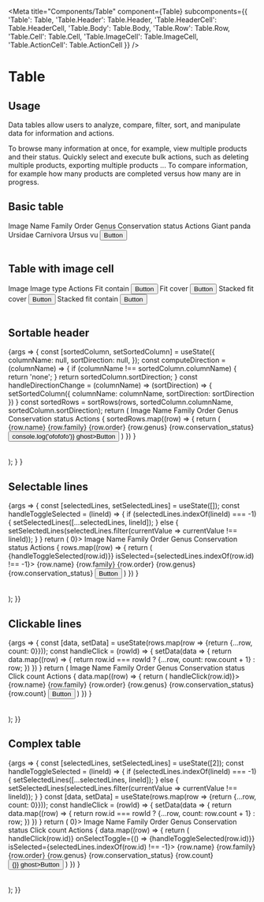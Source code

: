 
<Meta
  title="Components/Table"
  component={Table}
  subcomponents={{
    'Table': Table,
    'Table.Header': Table.Header,
    'Table.HeaderCell': Table.HeaderCell,
    'Table.Body': Table.Body,
    'Table.Row': Table.Row,
    'Table.Cell': Table.Cell,
    'Table.ImageCell': Table.ImageCell,
    'Table.ActionCell': Table.ActionCell
  }}
/>

# Table

## Usage

Data tables allow users to analyze, compare, filter, sort, and manipulate data for information and actions.

To browse many information at once, for example, view multiple products and their status.
Quickly select and execute bulk actions, such as deleting multiple products, exporting multiple products ...
To compare information, for example how many products are completed versus how many are in progress.

## Basic table
<Canvas>
  <Story name="Standard">
    <Table>
      <Table.Header>
        <Table.HeaderCell>Image</Table.HeaderCell>
        <Table.HeaderCell>Name</Table.HeaderCell>
        <Table.HeaderCell>Family</Table.HeaderCell>
        <Table.HeaderCell>Order</Table.HeaderCell>
        <Table.HeaderCell>Genus</Table.HeaderCell>
        <Table.HeaderCell>Conservation status</Table.HeaderCell>
        <Table.HeaderCell>Actions</Table.HeaderCell>
      </Table.Header>
      <Table.Body>
        <Table.Row>
          <Table.ImageCell src='https://picsum.photos/seed/akeneo/200/140' alt='The al'/>
          <Table.Cell isHighlighted>Giant panda</Table.Cell>
          <Table.Cell>Ursidae</Table.Cell>
          <Table.Cell>Carnivora</Table.Cell>
          <Table.Cell>Ursus</Table.Cell>
          <Table.Cell><Badge level='warning'>vu</Badge></Table.Cell>
          <Table.ActionCell><Button level='primary' ghost>Button</Button></Table.ActionCell>
        </Table.Row>
      </Table.Body>
    </Table>
  </Story>
</Canvas>

<ArgsTable story="Standard" />

## Table with image cell
<Canvas>
  <Story name="Table with image cell">
    <Table>
      <Table.Header>
        <Table.HeaderCell>Image</Table.HeaderCell>
        <Table.HeaderCell>Image type</Table.HeaderCell>
        <Table.HeaderCell>Actions</Table.HeaderCell>
      </Table.Header>
      <Table.Body>
        <Table.Row>
          <Table.ImageCell fit='contain' isStacked={false} src='https://picsum.photos/seed/akeneo/200/140' alt='Fit contain'/>
          <Table.Cell>Fit contain</Table.Cell>
          <Table.ActionCell><Button level='primary' ghost>Button</Button></Table.ActionCell>
        </Table.Row>
        <Table.Row>
          <Table.ImageCell fit='cover' isStacked={false} src='https://picsum.photos/seed/akeneo/200/140' alt='Fit cover'/>
          <Table.Cell>Fit cover</Table.Cell>
          <Table.ActionCell><Button level='primary' ghost>Button</Button></Table.ActionCell>
        </Table.Row>
        <Table.Row>
        <Table.ImageCell fit='contain' isStacked={true} src='https://picsum.photos/seed/akeneo/200/140' alt='Stacked fit cover'/>
          <Table.Cell>Stacked fit cover</Table.Cell>
          <Table.ActionCell><Button level='primary' ghost>Button</Button></Table.ActionCell>
        </Table.Row>
        <Table.Row>
          <Table.ImageCell fit='cover' isStacked={true} src='https://picsum.photos/seed/akeneo/200/140' alt='Stacked fit contain'/>
          <Table.Cell>Stacked fit contain</Table.Cell>
          <Table.ActionCell><Button level='primary' ghost>Button</Button></Table.ActionCell>
        </Table.Row>
      </Table.Body>
    </Table>
  </Story>
</Canvas>

## Sortable header
<Canvas>
  <Story name="Sortable header">
    {args => {
      const [sortedColumn, setSortedColumn] = useState({
        columnName: null,
        sortDirection: null,
      });
      const computeDirection = (columnName) => {
        if (columnName !== sortedColumn.columnName) {
          return 'none';
        }
        return sortedColumn.sortDirection;
      }
      const handleDirectionChange = (columnName) => (sortDirection) => {
        setSortedColumn({
          columnName: columnName,
          sortDirection: sortDirection
        })
      }
      const sortedRows = sortRows(rows, sortedColumn.columnName, sortedColumn.sortDirection);
        return (
          <Table>
            <Table.Header>
                <Table.HeaderCell>Image</Table.HeaderCell>
                <Table.HeaderCell isSortable={true} onDirectionChange={handleDirectionChange('name')} sortDirection={computeDirection('name')}>Name</Table.HeaderCell>
                <Table.HeaderCell isSortable={true} onDirectionChange={handleDirectionChange('family')} sortDirection={computeDirection('family')}>Family</Table.HeaderCell>
                <Table.HeaderCell>Order</Table.HeaderCell>
                <Table.HeaderCell>Genus</Table.HeaderCell>
                <Table.HeaderCell>Conservation status</Table.HeaderCell>
                <Table.HeaderCell>Actions</Table.HeaderCell>
            </Table.Header>
            <Table.Body>
              {
                sortedRows.map((row) => {
                  return (
                    <Table.Row key={row.name}>
                      <Table.ImageCell src={row.image} alt='The alt'/>
                      <Table.Cell isHighlighted>{row.name}</Table.Cell>
                      <Table.Cell>{row.family}</Table.Cell>
                      <Table.Cell>{row.order}</Table.Cell>
                      <Table.Cell>{row.genus}</Table.Cell>
                      <Table.Cell>
                        <Badge level={row.conservation_status_level}>{row.conservation_status}</Badge>
                      </Table.Cell>
                      <Table.ActionCell>
                        <Button level='primary' onClick={() => console.log('ofofofo')} ghost>Button</Button>
                      </Table.ActionCell>
                    </Table.Row>
                  )
                })
              }
            </Table.Body>
          </Table>
        );
      }
    }
  </Story>
</Canvas>

## Selectable lines
<Canvas>
  <Story name="Selectable lines">
    {args => {
      const [selectedLines, setSelectedLines] = useState([]);
      const handleToggleSelected = (lineId) => {
        if (selectedLines.indexOf(lineId) === -1) {
          setSelectedLines([...selectedLines, lineId]);
        } else {
          setSelectedLines(selectedLines.filter(currentValue => currentValue !== lineId));
        }
      }
      return (
        <Table isSelectable={true} displayCheckbox={selectedLines.length > 0}>
          <Table.Header>
            <Table.HeaderCell>Image</Table.HeaderCell>
            <Table.HeaderCell>Name</Table.HeaderCell>
            <Table.HeaderCell>Family</Table.HeaderCell>
            <Table.HeaderCell>Order</Table.HeaderCell>
            <Table.HeaderCell>Genus</Table.HeaderCell>
            <Table.HeaderCell>Conservation status</Table.HeaderCell>
            <Table.HeaderCell>Actions</Table.HeaderCell>
          </Table.Header>
          <Table.Body>
            {
              rows.map((row) => {
                return (
                  <Table.Row key={row.id} onSelectToggle={() => {handleToggleSelected(row.id)}} isSelected={selectedLines.indexOf(row.id) !== -1}>
                    <Table.ImageCell src={row.image} alt='The alt'/>
                    <Table.Cell isHighlighted>{row.name}</Table.Cell>
                    <Table.Cell>{row.family}</Table.Cell>
                    <Table.Cell>{row.order}</Table.Cell>
                    <Table.Cell>{row.genus}</Table.Cell>
                    <Table.Cell>
                      <Badge level={row.conservation_status_level}>{row.conservation_status}</Badge>
                    </Table.Cell>
                    <Table.ActionCell>
                      <Button level='primary' ghost>Button</Button>
                    </Table.ActionCell>
                  </Table.Row>
                )
              })
            }
          </Table.Body>
        </Table>
      );
    }}
  </Story>
</Canvas>

## Clickable lines
<Canvas>
  <Story name="Clickable lines">
    {args => {
      const [data, setData] = useState(rows.map(row => {return {...row, count: 0}}));
      const handleClick = (rowId) => {
        setData(data => {
          return data.map((row) => {
            return row.id === rowId ? {...row, count: row.count + 1} : row;
          })
        })
      }
      return (
        <Table>
          <Table.Header>
            <Table.HeaderCell>Image</Table.HeaderCell>
            <Table.HeaderCell>Name</Table.HeaderCell>
            <Table.HeaderCell>Family</Table.HeaderCell>
            <Table.HeaderCell>Order</Table.HeaderCell>
            <Table.HeaderCell>Genus</Table.HeaderCell>
            <Table.HeaderCell>Conservation status</Table.HeaderCell>
            <Table.HeaderCell>Click count</Table.HeaderCell>
            <Table.HeaderCell>Actions</Table.HeaderCell>
          </Table.Header>
          <Table.Body>
            {
              data.map((row) => {
                return (
                  <Table.Row key={row.id} onClick={() => handleClick(row.id)}>
                    <Table.ImageCell src={row.image} alt='The alt'/>
                    <Table.Cell isHighlighted>{row.name}</Table.Cell>
                    <Table.Cell>{row.family}</Table.Cell>
                    <Table.Cell>{row.order}</Table.Cell>
                    <Table.Cell>{row.genus}</Table.Cell>
                    <Table.Cell>
                      <Badge level={row.conservation_status_level}>{row.conservation_status}</Badge>
                    </Table.Cell>
                    <Table.Cell>{row.count}</Table.Cell>
                    <Table.ActionCell>
                      <Button level='primary' ghost>Button</Button>
                    </Table.ActionCell>
                  </Table.Row>
                )
              })
            }
            </Table.Body>
        </Table>
      );
    }}
  </Story>
</Canvas>

## Complex table
<Canvas>
  <Story name="Complex table">
    {args => {
      const [selectedLines, setSelectedLines] = useState([2]);
      const handleToggleSelected = (lineId) => {
        if (selectedLines.indexOf(lineId) === -1) {
          setSelectedLines([...selectedLines, lineId]);
        } else {
          setSelectedLines(selectedLines.filter(currentValue => currentValue !== lineId));
        }
      }
      const [data, setData] = useState(rows.map(row => {return {...row, count: 0}}));
      const handleClick = (rowId) => {
        setData(data => {
          return data.map((row) => {
            return row.id === rowId ? {...row, count: row.count + 1} : row;
          })
        })
      }
      return (
        <Table isSelectable={true} displayCheckbox={selectedLines.length > 0}>
          <Table.Header>
            <Table.HeaderCell>Image</Table.HeaderCell>
            <Table.HeaderCell>Name</Table.HeaderCell>
            <Table.HeaderCell>Family</Table.HeaderCell>
            <Table.HeaderCell>Order</Table.HeaderCell>
            <Table.HeaderCell>Genus</Table.HeaderCell>
            <Table.HeaderCell>Conservation status</Table.HeaderCell>
            <Table.HeaderCell>Click count</Table.HeaderCell>
            <Table.HeaderCell>Actions</Table.HeaderCell>
          </Table.Header>
          <Table.Body>
            {
              data.map((row) => {
                return (
                  <Table.Row key={row.id} onClick={() => handleClick(row.id)} onSelectToggle={() => {handleToggleSelected(row.id)}} isSelected={selectedLines.indexOf(row.id) !== -1}>
                    <Table.ImageCell src={row.image} alt='The alt'/>
                    <Table.Cell isHighlighted>{row.name}</Table.Cell>
                    <Table.Cell>{row.family}</Table.Cell>
                    <Table.Cell>{row.order}</Table.Cell>
                    <Table.Cell>{row.genus}</Table.Cell>
                    <Table.Cell>
                      <Badge level={row.conservation_status_level}>{row.conservation_status}</Badge>
                    </Table.Cell>
                    <Table.Cell>{row.count}</Table.Cell>
                    <Table.ActionCell>
                      <Button level='primary' onClick={() => {}} ghost>Button</Button>
                    </Table.ActionCell>
                  </Table.Row>
                )
              })
            }
          </Table.Body>
        </Table>
      );
    }}
  </Story>
</Canvas>
